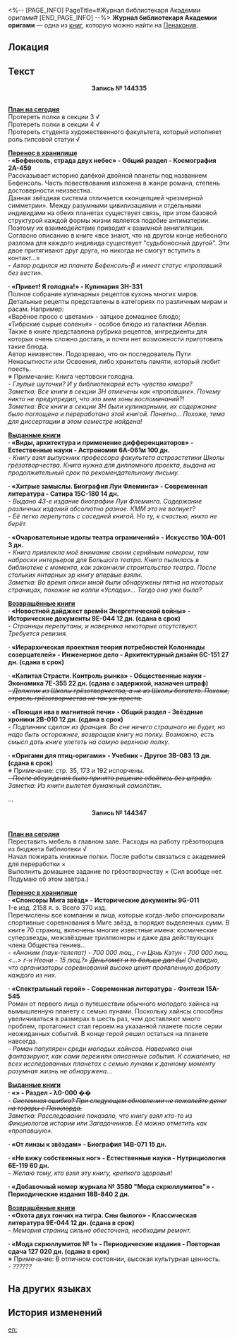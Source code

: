 <%-- [PAGE_INFO]
PageTitle=#Журнал библиотекаря Академии оригами#
[END_PAGE_INFO] --%>
{{Дополнить}}
{{Книга Инфобокс
|id           = 404
|Название     = 
|Изображение  = Предмет Книга Пенакония.png
|Мир          = Пенакония
|Томов        = 1
|Автор        = <!--нужно добавить-->
|Описание     = Рабочий журнал библиотекаря. В нём записываются детали движения библиотечного фонда, а также значимые события в процессе работы.
|Том1         = {{tx}}
|Источник1    = {{tx|Отсутствует источник}}
|Персонажи    = 
|Фракции      = 
}}
'''Журнал библиотекаря Академии оригами''' — одна из [[Книги|книг]], которую можно найти на [[Пенакония]].

==Локация==
{{Отметка карты|<!--название карты-->|<!--id отметки-->}}

==Текст==
<div align="center">'''Запись №&nbsp;144335'''</div><br />'''<u>План на сегодня</u>'''<br />
Протереть полки в секции 3 √<br />
Протереть полки в секции 4 √<br />
Протереть студента художественного факультета, который исполняет роль гипсовой статуи √

'''<u>Перенос в хранилище</u>'''<br />
'''· «Бефенсоль, страда двух небес» - Общий раздел - Космография 2А-459'''<br />
Рассказывает историю далёкой двойной планеты под названием Бефенсоль. Часть повествования изложена в жанре романа, степень достоверности неизвестна.<br />
Данная звёздная система отличается «концепцией чрезмерной симметрии». Между разумными цивилизациями и отдельными индивидами на обеих планетах существует связь, при этом базовой структурой каждой формы жизни является подобие антиматерии. Поэтому их взаимодействие приводит к взаимной аннигиляции.<br />
Согласно описанию в книге «все знают, что на другом конце небесного разлома для каждого индивида существует "судьбоносный другой". Эти двое притягивают друг друга, но никогда не смогут вступить в контакт...»<br />
''- Автор родился на планете Бефенсоль-β и имеет статус «пропавший без вести».''

'''· «Привет! Я голодна!» - Кулинария 3H-331'''<br />
Полное собрание кулинарных рецептов кухонь многих миров. Детальные рецепты представлены в категориях по различным мирам и расам. Например:<br />
«Варёное просо с цветами» - затцкое домашнее блюдо;<br />
«Тибрские сырые соленья» - особое блюдо из галактики Абелан.<br />
Также в книге представлена рубрика рецептов, ингредиенты для которых очень сложно достать, и почти нет возможности приготовить такие блюда.<br />
Автор неизвестен. Подозреваю, что он последователь Пути Ненасытности или Освоения, либо хранитель памяти, который любит поесть.<br />
※ Примечание: Книга чертовски голодна.<br />
''- Глупые шуточки? И у библиотекарей есть чувство юмора?<br />
Заметка: Все книги в секции 3H отмечены как «пропавшие». Почему никто не предупредил, что это мем зоны воспоминаний?!<br />
Заметка: Все книги в секции 3H были кулинарными, их содержание было поглощено и переработано этой книгой. Понятно... Похоже, тема для диссертации в этом семестре найдена!''

'''<u>Выданные книги</u>'''<br />
'''· «Виды, архитектура и применение дифференциаторов» - Естественные науки - Астрономия 6A-061м 100 дн.'''<br />
''- Книгу взял выпускник профессора факультета астроэстетики Школы грёзотворчества. Книга нужна для дипломного проекта, выдана на продолжительный срок по рекомендательному письму.''

'''· «Хитрые замыслы. Биография Луи Флеминга» - Современная литература - Сатира 15C-180 14 дн.'''<br />
''- Выдано 43-е издание биографии Луи Флеминга. Содержание различных изданий абсолютно разное. КММ это не волнует?<br />
- Её легко перепутать с соседней книгой. Но ту, к счастью, никто не берёт.''

'''· «Очаровательные идолы театра ограничений» - Искусство 10A-001 3 дн.'''<br />
''- Книга привлекла моё внимание своим серийным номером, там наброски интерьеров для Большого театра. Книга пылилась в библиотеке с момента, как закончили строительство театра. После стольких янтарных эр книгу впервые взяли.<br />
Заметка: Во время описи мной были обнаружены пятна на некоторых страницах, похожие на капли «Услады»... Тогда она уже была?''

'''<u>Возвращённые книги</u>'''<br />
'''· «Новостной дайджест времён Энергетической войны» - Исторические документы 9E-044 12 дн. (сдана в срок)'''<br />
''- Страницы перепутаны, и наверняка некоторые отсутствуют. Требуется ревизия.''

'''· «Иерархическая проектная теория потребностей Колоннады созерцателей» - Инженерное дело - Архитектурный дизайн 6C-151 27 дн. (сдана в срок)'''

'''· «Капитал Страсти. Контроль рынка» - Общественные науки - Экономика 7E-355 22 дн. (сдана с задержкой, назначен штраф)'''<br />
''<s>- Должник из Школы грёзотворчества, а не из Школы богатств. Похоже, отрасль грёзотворчества не так уж проста.</s>''

'''· «Поющая ива в магнитной печи» - Общий раздел - Звёздные хроники 2B-010 12 дн. (сдана в срок)'''<br />
''- Подлинник сделан из франция. Во сне ничего страшного не будет, но надо быть осторожнее, возвращая книгу на полку. Возможно, есть смысл дать книге улететь на самую верхнюю полку.''

'''· «Оригами для птиц-оригами» - Учебник - Другое 3B-083 13 дн. (сдана в срок)'''<br />
※ Примечание: стр. 35, 173 и 192 испорчены.<br />
''<s>- После обсуждения было принято решение обойтись без штрафа.</s><br />Заметка: Из книги вылетел бумажный самолётик.''

...

<div align="center">'''Запись №&nbsp;144347'''</div><br />'''<u>План на сегодня</u>'''<br />
Переставить мебель в главном зале. Расходы на работу грёзотворцев из бюджета библиотеки √<br />
Начал пожирать книжные полки. После работы связаться с академией для переработки &times;<br />
Выполнить домашнее задание по грёзотворчеству &times; (Сил вообще нет. Подумаю об этом завтра.)

'''<u>Перенос в хранилище</u>'''<br />
'''· «Спонсоры Мига звёзд» - Исторические документы 9G-011'''<br />
1-е изд. 2158 я. э. Всего 370 изд.<br />
Перечислены все компании и лица, которые когда-либо спонсировали спортивные соревнования в Миге звёзд, в порядке выделенных сумм. В книге 70 страниц, включены многие известные имена: космические суперзвезды, межзвёздные триллионеры и даже два действующих члена Общества гениев...<br />
''- «Аноним (паук-телепат) - 700 000 люц., г-н Цянь Кэтун - 700 000 люц. <...> г-н Неони - 15 люц.?» <s>Деньгомёт и то больше дал бы!</s> Очевидно, что организаторы соревнований высоко ценят проявленную доброту каждого из них.''

'''· «Спектральный герой» - Современная литература - Фэнтези 15A-545'''<br />
Роман от первого лица о путешествии обычного молодого хайнса на вымышленную планету с семью лунами. Поскольку хайнсы способны увеличиваться в размерах в шесть раз, чем доставляют много проблем, протагонист стал героем на указанной планете после серии неожиданных событий. В конце герой решил остаться на планете навсегда.<br />
''- Роман популярен среди молодых хайнсов. Наверняка они фантазируют, как сами пережили описанные события. К сожалению, на всех исследованных планетах с семью лунами к данному моменту разумная жизнь не обнаружена...''

'''<u>Выданные книги</u>'''<br />
'''· «» - Раздел - λ0-000 ��'''<br />
''- <s>Системная ошибка? При следующем обновлении не пожалейте денег на товары с Панклорда.</s><br />Заметка: Расследование показало, что книгу взял кто-то из Фикциологов истории или Загадочников. Её можно отметить как «пропавшую».''

'''· «От линзы к звёздам» - Биография 14B-071 15 дн.'''

'''· «Не вижу собственных ног» - Естественные науки - Нутрициология 6E-119 60 дн.'''<br />
''- Желаю тому, кто взял эту книгу, крепкого здоровья!''

'''· «Добавочный номер журнала №&nbsp;3580 "Мода скрюллумитов"» - Периодические издания 18B-840 2 дн.'''

'''<u>Возвращённые книги</u>'''<br />
'''· «Охота двух гончих на тигра. Сны былого» - Классическая литература 9E-044 12 дн. (сдана в срок)'''<br />
''- Мемория страниц сильно обесточена, необходим ремонт.''

'''· «Мода скрюллумитов №&nbsp;1» - Периодические издания - Повторная сдача 127 020 дн. (сдана в срок)'''<br />
※ Примечание: В отличном состоянии, высокая культурная ценность.<br />
''- ??????''



==На других языках==
{{На других языках
|en   = Paperfold University Librarian Diary
|zhs  = 折纸大学图书馆管理员日志
|zht  = 摺紙大學圖書館管理員日誌
|ja   = 折り紙大学図書館司書日誌
|ko   = 종이접기 아카데미 도서관 관리자 일지
|es   = Diario de la biblioteca de la Academia de Origami
|fr   = Journal du bibliothécaire de l'Université Origami
|ru   = Журнал библиотекаря Академии оригами
|th   = บันทึกบรรณารักษ์ - มหาวิทยาลัย Paperfold
|vi   = Nhật Ký Của Thủ Thư Học Viện Gấp Giấy
|de   = Tagebuch der Bibliothekarin der Origami-Akademie
|id   = Catatan Pengurus Perpustakaan Paperfold University
|pt   = Diário da Bibliotecária da Academia Dobradura
}}

==История изменений==
{{История изменений|3.5}}

[[en:]]